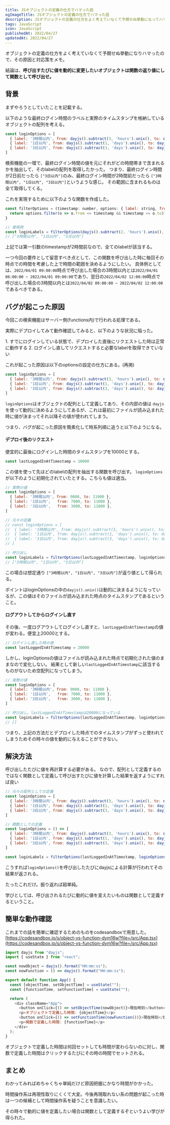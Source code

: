 ```yaml
---
title: JSオブジェクトの定義の仕方でハマった話
ogImageTitle: JSオブジェクトの定義の仕方でハマった話
description: JSオブジェクトの定義の仕方をよく考えていなくて予期せぬ挙動になってハマった話。
tags: JavaScript
icon: JavaScript
publishedAt: 2022/04/27
updatedAt: 2022/04/27
---
```


オブジェクトの定義の仕方をよく考えていなくて予期せぬ挙動になりハマったので、その原因と対応策をメモ。

結論は、**呼び出すたびに値を動的に変更したいオブジェクトは関数の返り値にして関数として呼び出せ。**

## 背景

まずやろうとしていたことを記載する。

以下のような最終ログイン時間のラベルと実際のタイムスタンプを格納しているオブジェクトの配列を考える。

```js
const loginOptions = [
  { label: '3時間以内', from: dayjs().subtract(3, 'hours').unix(), to: dayjs().unix() },
  { label: '1日以内', from: dayjs().subtract(1, 'days').unix(), to: dayjs().unix() },
  { label: '3日以内', from: dayjs().subtract(3, 'days').unix(), to: dayjs().unix() },
]
```

検索機能の一環で、最終ログイン時間の値を元にそれがどの時間帯まで含まれるかを抽出して、そのlabelの配列を取得したかった。
つまり、最終ログイン時間が2日前だったら `["3日以内"]`のみ、最終ログイン時間が2時間前だったら `["3時間以内", "1日以内", "3日以内"]`というような感じ。
その範囲に含まれるものは全て取得してくる。

これを実現するために以下のような関数を作成した。

```js
const filterOptions = (timestamp: number, options: { label: string, from: number }[]): string[] => {
  return options.filter(o => o.from <= timestamp && timestamp <= o.to)?.map(o => o.label)
}

// 使用例
const loginLabels = filterOptions(dayjs().subtract(2, 'hours').unix(), loginOptions)
// ["3時間以内", "1日以内", "3日以内"]
```

上記では第一引数のtimestampが2時間前なので、全てのlabelが該当する。

一つ今回の要件として留意すべき点として、この関数を呼び出した時に毎回その時点での時間を考慮した上で時間の範囲を決めるようにしたい。
具体例としては、`2022/04/01 09:00:00`時点で呼び出した場合の3時間以内とは`2022/04/01 06:00:00 ~ 2022/04/01 09:00:00`であり、翌日の`2022/04/02 12:00:00`時点で呼び出した場合の3時間以内とは`2022/04/02 09:00:00 ~ 2022/04/02 12:00:00`であるべきである。

## バグが起こった原因

今回この検索機能はサーバー側(functions内)で行われる処理である。

実際にデプロイしてみて動作確認してみると、以下のような状況に陥った。

1\. すでにログインしている状態で、デプロイした直後にリクエストした時は正常に動作する
2\. ログインし直してリクエストすると必要なlabelを取得できていない

これが起こった原因は以下のoptionsの設定の仕方にある。(再掲)

```js
const loginOptions = [
  { label: '3時間以内', from: dayjs().subtract(3, 'hours').unix(), to: dayjs().unix() },
  { label: '1日以内', from: dayjs().subtract(1, 'days').unix(), to: dayjs().unix() },
  { label: '3日以内', from: dayjs().subtract(3, 'days').unix(), to: dayjs().unix() },
]
```

`loginOptions`はオブジェクトの配列として定義してあり、その内部の値は `dayjs`を使って動的に決めるようにしてあるが、これは最初にファイルが読み込まれた時に値が決まってそれ以降その値が使われてしまう。

つまり、バグが起こった原因を簡素化して時系列順に追うと以下のようになる。

#### デプロイ後のリクエスト

便宜的に最後にログインした時間のタイムスタンプを10000とする。

```js
const lastLoggedInAtTimestamp = 10000
```

この値を使って先ほどのlabelの配列を抽出する関数を呼び出す。
`loginOptions`が以下のように初期化されていたとする。こちらも値は適当。

```js
// 実際の値
const loginOptions = [
  { label: '3時間以内', from: 9000, to: 11000 },
  { label: '1日以内',   from: 7000, to: 11000 },
  { label: '3日以内',   from: 3000, to: 11000 },
]

// 元々の定義
// const loginOptions = [
//  { label: '3時間以内', from: dayjs().subtract(3, 'hours').unix(), to: dayjs().unix() },
//  { label: '1日以内', from: dayjs().subtract(1, 'days').unix(), to: dayjs().unix() },
//  { label: '3日以内', from: dayjs().subtract(3, 'days').unix(), to: dayjs().unix() },
// ]

// 呼び出し
const loginLabels = filterOptions(lastLoggedInAtTimestamp, loginOptions)
// ["3時間以内", "1日以内", "3日以内"]
```

この場合は想定通り `["3時間以内", "1日以内", "3日以内"]`が返り値として得られる。

ポイントはloginOptionsの中の`dayjs().unix()`は動的に決まるようになっているが、この値はそのファイルが読み込まれた時点のタイムスタンプであるということ。

#### ログアウトしてからログインし直す

その後、一度ログアウトしてログインし直すと、`lastLoggedInAtTimestamp`の値が変わる。便宜上20000とする。

```js
// ログインし直した時の値
const lastLoggedInAtTimestamp = 20000
```

しかし、loginOptionsの値はファイルが読み込まれた時点で初期化された値のままなので変化しない。
結果として新しい`lastLoggedInAtTimestamp`に該当するものがないため空配列になってしまう。

```js
// 実際の値
const loginOptions = [
  { label: '3時間以内', from: 9000, to: 11000 },
  { label: '1日以内',   from: 7000, to: 11000 },
  { label: '3日以内',   from: 3000, to: 11000 },
]

// 呼び出し。lastLoggedInAtTimestampは20000になっている
const loginLabels = filterOptions(lastLoggedInAtTimestamp, loginOptions)
// []
```

つまり、上記の方法だとデプロイした時点でのタイムスタンプがずっと使われてしまうためその時々の値を動的に与えることができない。

## 解決方法

呼び出したたびに値を再計算する必要がある。
なので、配列として定義するのではなく関数として定義して呼び出すたびに値を計算した結果を返すようにすれば良い

```js {2,9,15}
// 元々の配列としての定義
const loginOptions = [
  { label: '3時間以内', from: dayjs().subtract(3, 'hours').unix(), to: dayjs().unix() },
  { label: '1日以内', from: dayjs().subtract(1, 'days').unix(), to: dayjs().unix() },
  { label: '3日以内', from: dayjs().subtract(3, 'days').unix(), to: dayjs().unix() },
]

// 関数としての定義
const loginOptions = () => [
  { label: '3時間以内', from: dayjs().subtract(3, 'hours').unix(), to: dayjs().unix() },
  { label: '1日以内', from: dayjs().subtract(1, 'days').unix(), to: dayjs().unix() },
  { label: '3日以内', from: dayjs().subtract(3, 'days').unix(), to: dayjs().unix() },
]

const loginLabels = filterOptions(lastLoggedInAtTimestamp, loginOptions())
```

こうすれば`loginOptions()`を呼び出したたびにdayjsによる計算が行われてその結果が返される。

たったこれだけ。振り返れば超単純。

学びとしては、呼び出されるたびに動的に値を変えたいものは関数として定義するということ。

## 簡単な動作確認

これまでの話を簡単に確認するためのものをcodesandboxで用意した。
[https://codesandbox.io/s/object-vs-function-dym16w?file=/src/App.tsx](https://codesandbox.io/s/object-vs-function-dym16w?file=/src/App.tsx)

```js
import dayjs from "dayjs";
import { useState } from "react";

const nowObject = dayjs().format("HH:mm:ss");
const nowFunction = () => dayjs().format("HH:mm:ss");

export default function App() {
  const [objectTime, setObjectTime] = useState("");
  const [functionTime, setFunctionTime] = useState("");

  return (
    <div className="App">
      <button onClick={() => setObjectTime(nowObject)}>現在時刻</button>
      <p>オブジェクトで定義した時間: {objectTime}</p>
      <button onClick={() => setFunctionTime(nowFunction())}>現在時刻</button>
      <p>関数で定義した時間: {functionTime}</p>
    </div>
  );
}
```

オブジェクトで定義した時間は何回セットしても時間が変わらないのに対し、関数で定義した時間はクリックするたびにその時の時間でセットされる。

## まとめ

わかってみればめちゃくちゃ単純だけど原因把握にかなり時間がかかった。

時間操作系は再現性取りにくくて大変。今後再現取れない系の問題が起こった時は一つの候補として時間操作系を疑うことを意識したい。

その時々で動的に値を定義したい場合は関数として定義するぞというよい学びが得られた。
